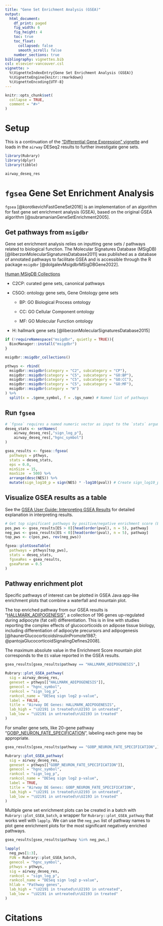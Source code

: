 ```yaml
---
title: "Gene Set Enrichment Analysis (GSEA)"
output: 
  html_document:
    df_print: paged
    fig_width: 6
    fig_height: 4
    toc: true
    toc_float:
      collapsed: false
      smooth_scroll: false
    number_sections: true
bibliography: vignettes.bib
csl: elsevier-vancouver.csl
vignette: >
  %\VignetteIndexEntry{Gene Set Enrichment Analysis (GSEA)}
  %\VignetteEngine{knitr::rmarkdown}
  %\VignetteEncoding{UTF-8}
---
```


```r
knitr::opts_chunk$set(
  collapse = TRUE,
  comment = "#>"
)
```

# Setup

This is a continuation of the ["Differential Gene Expression" vignette](https://www.liaoyjruby.com/Rubrary/articles/DESeq_GSEA.html) and loads in the `airway` DESeq2 results to further investigate gene sets.

```r
library(Rubrary)
library(dplyr)
library(tibble)

airway_deseq_res
```

# `fgsea` Gene Set Enrichment Analysis

`fgsea` [@korotkevichFastGeneSet2016] is an implementation of an algorithm for fast gene set enrichment analysis (GSEA), based on the original GSEA algorithm [@subramanianGeneSetEnrichment2005].

## Get pathways from `msigdbr`

Gene set enrichment analysis relies on inputting gene sets / pathways related to biological function. The Molecular Signatures Database (MSigDB) [@liberzonMolecularSignaturesDatabase2011] was published as a database of annotated pathways to facilitate GSEA and is accessible through the R package `msigdbr` [@dolgalevMsigdbrMSigDBGene2022].

[Human MSigDB Collections](https://www.gsea-msigdb.org/gsea/msigdb/human/collection_details.jsp)

-   C2CP: curated gene sets, canonical pathways

-   C5GO: ontology gene sets, Gene Ontology gene sets

    -   BP: GO Biological Process ontology

    -   CC: GO Cellular Component ontology

    -   MF: GO Molecular Function ontology

-   H: hallmark gene sets [@liberzonMolecularSignaturesDatabase2015]

```r
if (!requireNamespace("msigdbr", quietly = TRUE)){
  BiocManager::install("msigdbr")
}

msigdbr::msigdbr_collections()

pthwys <- rbind(
  msigdbr::msigdbr(category = "C2", subcategory = "CP"),
  msigdbr::msigdbr(category = "C5", subcategory = "GO:BP"),
  msigdbr::msigdbr(category = "C5", subcategory = "GO:CC"),
  msigdbr::msigdbr(category = "C5", subcategory = "GO:MF"),
  msigdbr::msigdbr(category = "H")
) %>%
  split(x = .$gene_symbol, f = .$gs_name) # Named list of pathways
```

## Run `fgsea`

```r
# `fgsea` requires a named numeric vector as input to the `stats` argument
deseq_stats <- setNames(
    airway_deseq_res[,"sign_log_p"], 
    airway_deseq_res[,"hgnc_symbol"]
)

gsea_results <- fgsea::fgsea(
  pathways = pthwys,
  stats = deseq_stats,
  eps = 0.0,
  minSize = 15,
  maxSize  = 500) %>%
  arrange(desc(NES)) %>%
  mutate(sign_log10_p = sign(NES) * -log10(pval)) # Create sign_log10_p column

```

## Visualize GSEA results as a table

See the [GSEA User Guide: Interpreting GSEA Results](https://www.gsea-msigdb.org/gsea/doc/GSEAUserGuideTEXT.htm#_Interpreting_GSEA_Results) for detailed explanation in interpreting results.

```r
# Get top significant pathways by positive/negative enrichment score (ES)
pos_pws <- gsea_results[ES > 0][head(order(pval), n = 5), pathway]
neg_pws <- gsea_results[ES < 0][head(order(pval), n = 5), pathway]
top_pws <- c(pos_pws, rev(neg_pws))

fgsea::plotGseaTable(
  pathways = pthwys[top_pws],
  stats = deseq_stats,
  fgseaRes = gsea_results,
  gseaParam = 0.5
)
```

## Pathway enrichment plot

Specific pathways of interest can be plotted in GSEA Java app-like enrichment plots that combine a waterfall and mountain plot.

The top enriched pathway from our GSEA results is "[HALLMARK_ADIPOGENESIS](https://www.gsea-msigdb.org/gsea/msigdb/human/geneset/HALLMARK_ADIPOGENESIS.html)", a collection of 196 genes up-regulated during adipocyte (fat cell) differentiation. This is in line with studies reporting the complex effects of glucocorticoids on adipose tissue biology, including differentiation of adipocyte precursors and adipogenesis [@haunerGlucocorticoidsInsulinPromote1987; @pantojaGlucocorticoidSignalingDefines2008].

The maximum absolute value in the Enrichment Score mountain plot corresponds to the `ES` value reported in the GSEA results.

```r
gsea_results[gsea_results$pathway == "HALLMARK_ADIPOGENESIS",]

Rubrary::plot_GSEA_pathway(
  sig = airway_deseq_res,
  geneset = pthwys[["HALLMARK_ADIPOGENESIS"]],
  genecol = "hgnc_symbol",
  rankcol = "sign_log_p",
  rankcol_name = "DESeq sign log2 p-value",
  label = FALSE,
  title = "Airway DE Genes: HALLMARK_ADIPOGENESIS",
  lab_high = "\U2191 in treated\n\U2193 in untreated",
  lab_low = "\U2191 in untreated\n\U2193 in treated"
)
```

For smaller gene sets, like 20-gene pathway "[GOBP_NEURON_FATE_SPECIFICATION](https://www.gsea-msigdb.org/gsea/msigdb/human/geneset/GOBP_NEURON_FATE_SPECIFICATION.html)", labeling each gene may be appropriate.

```r
gsea_results[gsea_results$pathway == "GOBP_NEURON_FATE_SPECIFICATION",]

Rubrary::plot_GSEA_pathway(
  sig = airway_deseq_res,
  geneset = pthwys[["GOBP_NEURON_FATE_SPECIFICATION"]],
  genecol = "hgnc_symbol",
  rankcol = "sign_log_p",
  rankcol_name = "DESeq sign log2 p-value",
  label = TRUE,
  title = "Airway DE Genes: GOBP_NEURON_FATE_SPECIFICATION",
  lab_high = "\U2191 in treated\n\U2193 in untreated",
  lab_low = "\U2191 in untreated\n\U2193 in treated"
)
```

Multiple gene set enrichment plots can be created in a batch with `Rubrary::plot_GSEA_batch`, a wrapper for `Rubrary::plot_GSEA_pathway` that works well with `lapply`. We can use the `neg_pws` list of pathway names to plot gene enrichment plots for the most significant negatively enriched pathways.

```r
gsea_results[gsea_results$pathway %in% neg_pws,]
```

```r
lapply(
  neg_pws[1:3],
  FUN = Rubrary::plot_GSEA_batch,
  genecol = "hgnc_symbol",
  pthwys = pthwys,
  sig = airway_deseq_res,
  rankcol = "sign_log_p",
  rankcol_name = "DESeq sign log2 p-value",
  hllab = "Pathway genes",
  lab_high = "\U2191 in treated\n\U2193 in untreated",
  lab_low = "\U2191 in untreated\n\U2193 in treated"
)
```

# Citations
